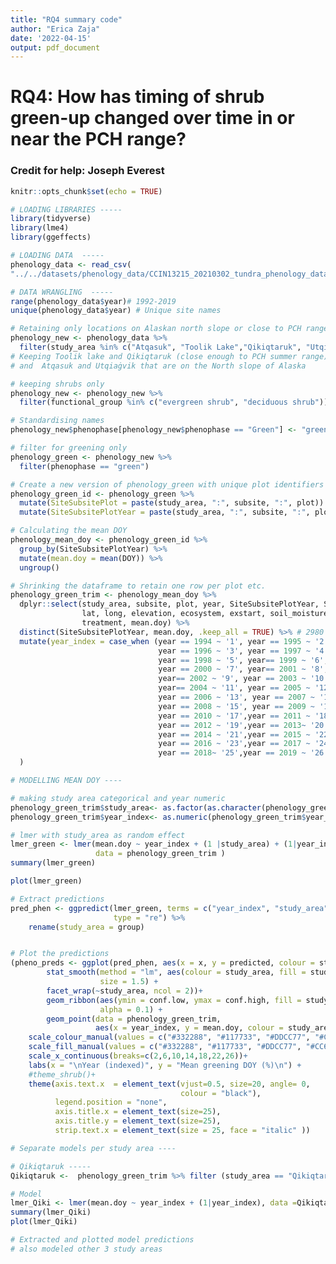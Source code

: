 ```yaml
---
title: "RQ4 summary code"
author: "Erica Zaja"
date: '2022-04-15'
output: pdf_document
---
```


# RQ4: How has timing of shrub green-up changed over time in or near the PCH range?
### Credit for help: Joseph Everest 

```r
knitr::opts_chunk$set(echo = TRUE)
```


```r
# LOADING LIBRARIES -----
library(tidyverse)
library(lme4)
library(ggeffects)
```


```r
# LOADING DATA  -----
phenology_data <- read_csv(
"../../datasets/phenology_data/CCIN13215_20210302_tundra_phenology_database.csv")
```


```r

# DATA WRANGLING  -----
range(phenology_data$year)# 1992-2019
unique(phenology_data$year) # Unique site names

# Retaining only locations on Alaskan north slope or close to PCH range
phenology_new <- phenology_data %>%
  filter(study_area %in% c("Atqasuk", "Toolik Lake","Qikiqtaruk", "Utqiagvik"))
# Keeping Toolik lake and Qikiqtaruk (close enough to PCH summer range). 
# and  Atqasuk and Utqiaġvik that are on the North slope of Alaska

# keeping shrubs only 
phenology_new <- phenology_new %>%
  filter(functional_group %in% c("evergreen shrub", "deciduous shrub"))

# Standardising names
phenology_new$phenophase[phenology_new$phenophase == "Green"] <- "green"

# filter for greening only
phenology_green <- phenology_new %>%
  filter(phenophase == "green")

# Create a new version of phenology_green with unique plot identifiers
phenology_green_id <- phenology_green %>% 
  mutate(SiteSubsitePlot = paste(study_area, ":", subsite, ":", plot)) %>% 
  mutate(SiteSubsitePlotYear = paste(study_area, ":", subsite, ":", plot, ":", year))

# Calculating the mean DOY
phenology_mean_doy <- phenology_green_id %>% 
  group_by(SiteSubsitePlotYear) %>% 
  mutate(mean.doy = mean(DOY)) %>% 
  ungroup()

# Shrinking the dataframe to retain one row per plot etc.
phenology_green_trim <- phenology_mean_doy %>% 
  dplyr::select(study_area, subsite, plot, year, SiteSubsitePlotYear, SiteSubsitePlot,
                lat, long, elevation, ecosystem, exstart, soil_moisture, 
                treatment, mean.doy) %>% 
  distinct(SiteSubsitePlotYear, mean.doy, .keep_all = TRUE) %>% # 2980 rows, perfect!
  mutate(year_index = case_when (year == 1994 ~ '1', year == 1995 ~ '2', 
                                 year == 1996 ~ '3', year == 1997 ~ '4',
                                 year == 1998 ~ '5', year== 1999 ~ '6', 
                                 year == 2000 ~ '7', year== 2001 ~ '8',
                                 year== 2002 ~ '9', year == 2003 ~ '10',
                                 year== 2004 ~ '11', year == 2005 ~ '12',
                                 year == 2006 ~ '13', year == 2007 ~ '14',
                                 year == 2008 ~ '15', year == 2009 ~ '16',
                                 year == 2010 ~ '17',year == 2011 ~ '18',
                                 year == 2012 ~ '19',year == 2013~ '20',
                                 year == 2014 ~ '21',year == 2015 ~ '22',
                                 year == 2016 ~ '23',year == 2017 ~ '24',
                                 year == 2018~ '25',year == 2019 ~ '26')
  ) 
```


```r
# MODELLING MEAN DOY ----

# making study area categorical and year numeric
phenology_green_trim$study_area<- as.factor(as.character(phenology_green_trim$study_area))
phenology_green_trim$year_index<- as.numeric(phenology_green_trim$year_index)

# lmer with study_area as random effect 
lmer_green <- lmer(mean.doy ~ year_index + (1 |study_area) + (1|year_index), 
                   data = phenology_green_trim ) 
summary(lmer_green)

plot(lmer_green)

```

```r
# Extract predictions
pred_phen <- ggpredict(lmer_green, terms = c("year_index", "study_area"), 
                       type = "re") %>%
    rename(study_area = group)


# Plot the predictions 
(pheno_preds <- ggplot(pred_phen, aes(x = x, y = predicted, colour = study_area)) +
        stat_smooth(method = "lm", aes(colour = study_area, fill = study_area),
                    size = 1.5) +
        facet_wrap(~study_area, ncol = 2))+
        geom_ribbon(aes(ymin = conf.low, ymax = conf.high, fill = study_area),
                    alpha = 0.1) +
        geom_point(data = phenology_green_trim,                   
                   aes(x = year_index, y = mean.doy, colour = study_area), size = 2.5) +
    scale_colour_manual(values = c("#332288", "#117733", "#DDCC77", "#CC6677"))+
    scale_fill_manual(values = c("#332288", "#117733", "#DDCC77", "#CC6677"))+
    scale_x_continuous(breaks=c(2,6,10,14,18,22,26))+
    labs(x = "\nYear (indexed)", y = "Mean greening DOY (%)\n") +
    #theme_shrub()+
    theme(axis.text.x  = element_text(vjust=0.5, size=20, angle= 0, 
                                      colour = "black"), 
          legend.position = "none",
          axis.title.x = element_text(size=25),
          axis.title.y = element_text(size=25),
          strip.text.x = element_text(size = 25, face = "italic" ))

```

```r
# Separate models per study area ----

# Qikiqtaruk -----
Qikiqtaruk <-  phenology_green_trim %>% filter (study_area == "Qikiqtaruk") 

# Model
lmer_Qiki <- lmer(mean.doy ~ year_index + (1|year_index), data =Qikiqtaruk ) 
summary(lmer_Qiki)
plot(lmer_Qiki)

# Extracted and plotted model predictions
# also modeled other 3 study areas
```


